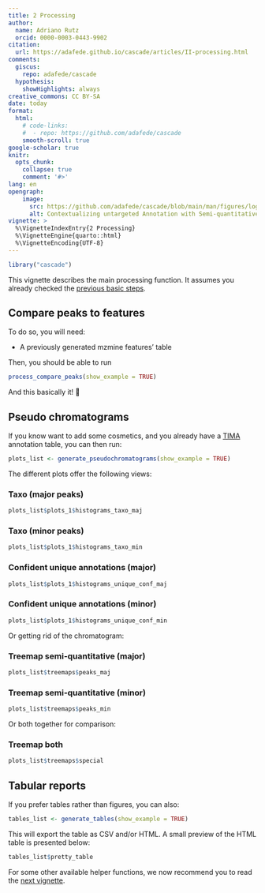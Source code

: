 ```yaml
---
title: 2 Processing
author: 
  name: Adriano Rutz
  orcid: 0000-0003-0443-9902
citation:
  url: https://adafede.github.io/cascade/articles/II-processing.html
comments:
  giscus: 
    repo: adafede/cascade
  hypothesis:
    showHighlights: always
creative_commons: CC BY-SA
date: today
format:
  html:
    # code-links:
    #  - repo: https://github.com/adafede/cascade
    smooth-scroll: true
google-scholar: true
knitr:
  opts_chunk:
    collapse: true
    comment: '#>'
lang: en
opengraph:
    image:
      src: https://github.com/adafede/cascade/blob/main/man/figures/logo.svg
      alt: Contextualizing untargeted Annotation with Semi-quantitative Charged Aerosol Detection for pertinent characterization of natural Extracts
vignette: >
  %\VignetteIndexEntry{2 Processing}
  %\VignetteEngine{quarto::html}
  %\VignetteEncoding{UTF-8}
---
```


```r
library("cascade")
```

This vignette describes the main processing function.
It assumes you already checked the [previous basic steps](https://adafede.github.io/cascade/articles/I-basics.html).

## Compare peaks to features

To do so, you will need:

- A previously generated mzmine features' table

Then, you should be able to run

```r
process_compare_peaks(show_example = TRUE)
```

And this basically it! 🚀

## Pseudo chromatograms

If you know want to add some cosmetics, and you already have a [TIMA](https://taxonomicallyinformedannotation.github.io/tima) annotation table, you can then run:

```r
plots_list <- generate_pseudochromatograms(show_example = TRUE)
```

The different plots offer the following views:

### Taxo (major peaks)

```r
plots_list$plots_1$histograms_taxo_maj
```

### Taxo (minor peaks)

```r
plots_list$plots_1$histograms_taxo_min
```

### Confident unique annotations (major)

```r
plots_list$plots_1$histograms_unique_conf_maj
```

### Confident unique annotations (minor)

```r
plots_list$plots_1$histograms_unique_conf_min
```

Or getting rid of the chromatogram:

### Treemap semi-quantitative (major)

```r
plots_list$treemaps$peaks_maj
```

### Treemap semi-quantitative (minor)

```r
plots_list$treemaps$peaks_min
```

Or both together for comparison:

### Treemap both

```r
plots_list$treemaps$special
```

## Tabular reports

If you prefer tables rather than figures, you can also:

```r
tables_list <- generate_tables(show_example = TRUE)
```

This will export the table as CSV and/or HTML.
A small preview of the HTML table is presented below:

```r
tables_list$pretty_table
```

For some other available helper functions, we now recommend you to read the [next vignette](https://adafede.github.io/cascade/articles/III-bonus.html).
